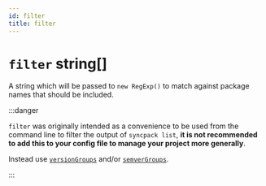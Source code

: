 ```yaml
---
id: filter
title: filter
---
```



# `filter` string[]

<Pills optional />

A string which will be passed to `new RegExp()` to match against package names that should be
included.

:::danger

`filter` was originally intended as a convenience to be used from the command line to filter the
output of `syncpack list`, **it is not recommended to add this to your config file to manage your
project more generally**.

Instead use [`versionGroups`](./version-groups.mdx) and/or [`semverGroups`](./semver-groups.mdx).

:::
